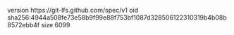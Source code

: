 version https://git-lfs.github.com/spec/v1
oid sha256:4944a508fe73e58b9f99e88f753bf1087d328506122310319b4b08b8572ebb4f
size 6099
